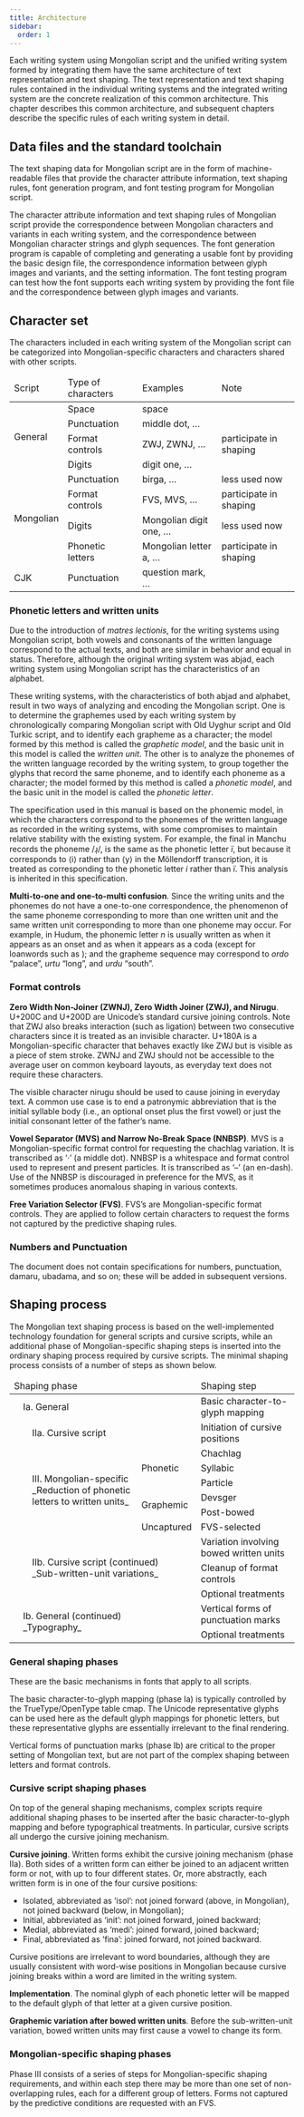 ```yaml
---
title: Architecture
sidebar:
  order: 1
---
```



Each writing system using Mongolian script and the unified writing system formed by integrating them have the same architecture of text representation and text shaping. The text representation and text shaping rules contained in the individual writing systems and the integrated writing system are the concrete realization of this common architecture. This chapter describes this common architecture, and subsequent chapters describe the specific rules of each writing system in detail.

## Data files and the standard toolchain

The text shaping data for Mongolian script are in the form of machine-readable files that provide the character attribute information, text shaping rules, font generation program, and font testing program for Mongolian script.

The character attribute information and text shaping rules of Mongolian script provide the correspondence between Mongolian characters and variants in each writing system, and the correspondence between Mongolian character strings and glyph sequences. The font generation program is capable of completing and generating a usable font by providing the basic design file, the correspondence information between glyph images and variants, and the setting information. The font testing program can test how the font supports each writing system by providing the font file and the correspondence between glyph images and variants.

## Character set

The characters included in each writing system of the Mongolian script can be categorized into Mongolian-specific characters and characters shared with other scripts.

<table>
  <thead>
    <tr>
      <td>Script</td>
      <td>Type of characters</td>
      <td>Examples</td>
      <td>Note</td>
    </tr>
  </thead>
  <tbody>
    <tr>
      <td rowspan="4">General</td>
      <td>Space</td>
      <td>space</td>
      <td></td>
    </tr>
    <tr>
      <td>Punctuation</td>
      <td>middle dot, …</td>
      <td></td>
    </tr>
    <tr>
      <td>Format controls</td>
      <td>ZWJ, ZWNJ, …</td>
      <td>participate in shaping</td>
    </tr>
    <tr>
      <td>Digits</td>
      <td>digit one, …</td>
      <td></td>
    </tr>
    <tr>
      <td rowspan="4">Mongolian</td>
      <td>Punctuation</td>
      <td>birga, …</td>
      <td>less used now</td>
    </tr>
    <tr>
      <td>Format controls</td>
      <td>FVS, MVS, …</td>
      <td>participate in shaping</td>
    </tr>
    <tr>
      <td>Digits</td>
      <td>Mongolian digit one, …</td>
      <td>less used now</td>
    </tr>
    <tr>
      <td>Phonetic letters</td>
      <td>Mongolian letter a, …</td>
      <td>participate in shaping</td>
    </tr>
    <tr>
      <td>CJK</td>
      <td>Punctuation</td>
      <td>question mark, …</td>
      <td></td>
    </tr>
  </tbody>
</table>

### Phonetic letters and written units

Due to the introduction of _matres lectionis_, for the writing systems using Mongolian script, both vowels and consonants of the written language correspond to the actual texts, and both are similar in behavior and equal in status. Therefore, although the original writing system was abjad, each writing system using Mongolian script has the characteristics of an alphabet.

These writing systems, with the characteristics of both abjad and alphabet, result in two ways of analyzing and encoding the Mongolian script. One is to determine the graphemes used by each writing system by chronologically comparing Mongolian script with Old Uyghur script and Old Turkic script, and to identify each grapheme as a character; the model formed by this method is called the _graphetic model_, and the basic unit in this model is called the _written unit_. The other is to analyze the phonemes of the written language recorded by the writing system, to group together the glyphs that record the same phoneme, and to identify each phoneme as a character; the model formed by this method is called a _phonetic model_, and the basic unit in the model is called the _phonetic letter_.

The specification used in this manual is based on the phonemic model, in which the characters correspond to the phonemes of the written language as recorded in the writing systems, with some compromises to maintain relative stability with the existing system. For example, the final <Mong written="Ï" /> in Manchu records the phoneme /ɹ̩/, is the same as the phonetic letter _ï_, but because it corresponds to ⟨i⟩ rather than ⟨y⟩ in the Möllendorff transcription, it is treated as corresponding to the phonetic letter _i_ rather than _ï_. This analysis is inherited in this specification.

**Multi-to-one and one-to-multi confusion**. Since the writing units and the phonemes do not have a one-to-one correspondence, the phenomenon of the same phoneme corresponding to more than one written unit and the same written unit corresponding to more than one phoneme may occur. For example, in Hudum, the phonemic letter _n_ is usually written as <Mong written="N" /> when it appears as an onset and as <Mong written="A" /> when it appears as a coda (except for loanwords such as <Mong written="SWK2OIND" />); and the grapheme sequence <Mong written="AORDU" /> may correspond to _ordo_ “palace”, _urtu_ “long”, and _urdu_ “south”.

### Format controls

**Zero Width Non-Joiner (ZWNJ), Zero Width Joiner (ZWJ), and Nirugu**. U+200C and U+200D are Unicode’s standard cursive joining controls. Note that ZWJ also breaks interaction (such as ligation) between two consecutive characters since it is treated as an invisible character. U+180A is a Mongolian-specific character that behaves exactly like ZWJ but is visible as a piece of stem stroke. ZWNJ and ZWJ should not be accessible to the average user on common keyboard layouts, as everyday text does not require these characters.

The visible character nirugu should be used to cause joining in everyday text. A common use case is to end a patronymic abbreviation that is the initial syllable body (i.e., an optional onset plus the first vowel) or just the initial consonant letter of the father’s name.

**Vowel Separator (MVS) and Narrow No-Break Space (NNBSP)**. MVS is a Mongolian-specific format control for requesting the chachlag variation. It is transcribed as ‘·’ (a middle dot). NNBSP is a whitespace and format control used to represent and present particles. It is transcribed as ‘–’ (an en-dash). Use of the NNBSP is discouraged in preference for the MVS, as it sometimes produces anomalous shaping in various contexts.

**Free Variation Selector (FVS)**. FVS’s are Mongolian-specific format controls. They are applied to follow certain characters to request the forms not captured by the predictive shaping rules.

### Numbers and Punctuation

The document does not contain specifications for numbers, punctuation, damaru, ubadama, and so on; these will be added in subsequent versions.

## Shaping process

The Mongolian text shaping process is based on the well-implemented technology foundation for general scripts and cursive scripts, while an additional phase of Mongolian-specific shaping steps is inserted into the ordinary shaping process required by cursive scripts. The minimal shaping process consists of a number of steps as shown below.

<table>
  <thead>
    <tr>
      <td colspan="4">Shaping phase</td>
      <td>Shaping step</td>
    </tr>
  </thead>
  <tbody>
    <tr>
      <td rowspan="13"></td>
      <td colspan="3" style="border-left-style: hidden !important;">
        Ia. General
      </td>
      <td>Basic character-to-glyph mapping</td>
    </tr>
    <tr>
      <td rowspan="10"></td>
      <td colspan="2" style="border-left-style: hidden !important;">
        IIa. Cursive script
      </td>
      <td>Initiation of cursive positions</td>
    </tr>
    <tr>
      <td rowspan="6">
        III. Mongolian-specific <br /> _Reduction of phonetic letters to written units_
      </td>
      <td rowspan="3">Phonetic</td>
      <td>Chachlag</td>
    </tr>
    <tr>
      <td>Syllabic</td>
    </tr>
    <tr>
      <td>Particle</td>
    </tr>
    <tr>
      <td rowspan="2">Graphemic</td>
      <td>Devsger</td>
    </tr>
    <tr>
      <td>Post-bowed</td>
    </tr>
    <tr>
      <td>Uncaptured</td>
      <td>FVS-selected</td>
    </tr>
    <tr>
      <td colspan="2" rowspan="3" style="border-left-style: hidden !important;">
        IIb. Cursive script (continued) <br /> _Sub-written-unit variations_
      </td>
      <td>Variation involving bowed written units</td>
    </tr>
    <tr>
      <td>Cleanup of format controls</td>
    </tr>
    <tr>
      <td>Optional treatments</td>
    </tr>
    <tr>
      <td colspan="3" rowspan="2" style="border-left-style: hidden !important;">
        Ib. General (continued) <br /> _Typography_
      </td>
      <td>Vertical forms of punctuation marks</td>
    </tr>
    <tr>
      <td>Optional treatments</td>
    </tr>
  </tbody>
</table>

### General shaping phases

These are the basic mechanisms in fonts that apply to all scripts.

The basic character-to-glyph mapping (phase Ia) is typically controlled by the TrueType/OpenType table cmap. The Unicode representative glyphs can be used here as the default glyph mappings for phonetic letters, but these representative glyphs are essentially irrelevant to the final rendering.

Vertical forms of punctuation marks (phase Ib) are critical to the proper setting of Mongolian text, but are not part of the complex shaping between letters and format controls.

### Cursive script shaping phases

On top of the general shaping mechanisms, complex scripts require additional shaping phases to be inserted after the basic character-to-glyph mapping and before typographical treatments. In particular, cursive scripts all undergo the cursive joining mechanism.

**Cursive joining**. Written forms exhibit the cursive joining mechanism (phase IIa). Both sides of a written form can either be joined to an adjacent written form or not, with up to four different states. Or, more abstractly, each written form is in one of the four cursive positions:

- Isolated, abbreviated as ‘isol’: not joined forward (above, in Mongolian), not joined backward (below, in Mongolian);
- Initial, abbreviated as ‘init’: not joined forward, joined backward;
- Medial, abbreviated as ‘medi’: joined forward, joined backward;
- Final, abbreviated as ‘fina’: joined forward, not joined backward.

Cursive positions are irrelevant to word boundaries, although they are usually consistent with word-wise positions in Mongolian because cursive joining breaks within a word are limited in the writing system.

**Implementation**. The nominal glyph of each phonetic letter will be mapped to the default glyph of that letter at a given cursive position.

**Graphemic variation after bowed written units**. Before the sub-written-unit variation, bowed written units may first cause a vowel to change its form.

### Mongolian-specific shaping phases

Phase III consists of a series of steps for Mongolian-specific shaping requirements, and within each step there may be more than one set of non-overlapping rules, each for a different group of letters. Forms not captured by the predictive conditions are requested with an FVS.
